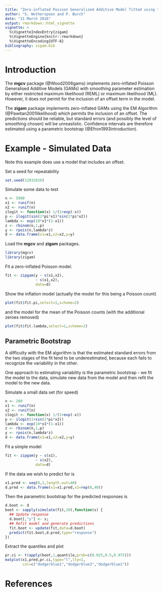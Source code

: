 ```yaml
---
title: "Zero-inflated Poisson Generalized Additive Model fitted using the EM Algorithm"
author: "S. Wotherspoon and P. Burch"
date: "21 March 2016"
output: rmarkdown::html_vignette
vignette: >
  %\VignetteIndexEntry{zigam}
  %\VignetteEngine{knitr::rmarkdown}
  %\VignetteEncoding{UTF-8}
bibliography: zigam.bib
---
```


# Introduction

The **mgcv** package (@Wood2006gams) implements zero-inflated Poisson Generalised Additive Models (GAMs) with smoothing parameter estimation by either restricted maximum likelihood (REML) or maximum likelihood (ML). However, it does not permit for the inclusion of an offset term in the model.

The **zigam** package implements zero-inflated GAMs using the EM Algorithm (@Pawitan2001likelihood) which permits the inclusion of an offset. The predictions should be reliable, but standard errors (and possibly the level of smoothing chosen) will be unreaslistic. Confidence intervals are therefore estimated using a parametric bootstrap (@Efron1993introduction).

# Example - Simulated Data

Note this example does use a model that includes an offset.

Set a seed for repeatability

```r
set.seed(12032016)
```

Simulate some data to test

```r
n <- 5000
x1 <- runif(n)
x2 <- runif(n)
ilogit <- function(x) 1/(1+exp(-x))
p <- ilogit(sin(2*pi*x1)*sin(2*pi*x2))
lambda <- exp(10*x1*(1-x1))
z <- rbinom(n,1,p)
y <- rpois(n,lambda*z)
d <- data.frame(x1=x1,x2=x2,y=y)
```

Load the **mgcv** and **zigam** packages.

```r
library(mgcv)
library(zigam)
```

Fit a zero-inflated Poisson model.

```r
fit <- zipgam(y ~ s(x1,x2),
              ~ s(x1,x2),
              data=d)
```

Show the inflation model (actually the model for this being a Poisson count)

```r
plot(fit$fit.pi,select=1,scheme=2)
```

and the model for the mean of the Poisson counts (with the additional zeroes removed)

```r
plot(fit$fit.lambda,select=1,scheme=2)
```

## Parametric Bootstrap

A difficulty with the EM algorithm is that the estimated standard
errors from the two stages of the fit tend to be underestimated,
because each fails to recognize the variability in the other.

One approach to estimating variability is the parametric bootstrap -
we fit the model to the data, simulate new data from the model and
then refit the model to the new data.

Simulate a small data set (for speed)

```r
n <- 200
x1 <- runif(n)
x2 <- runif(n)
ilogit <- function(x) 1/(1+exp(-x))
p <- ilogit(1+sin(2*pi*x2))
lambda <- exp(10*x1*(1-x1))
z <- rbinom(n,1,p)
y <- rpois(n,lambda*z)
d <- data.frame(x1=x1,x2=x2,y=y)
```

Fit a simple model

```r
fit <- zipgam(y ~ s(x1),
              ~ s(x2),
              data=d)
```

If the data we wish to predict for is

```r
x1.pred <- seq(0,1,length.out=40)
d.pred <- data.frame(x1=x1.pred,x2=rep(0,40))
```

Then the parametric bootstrap for the predicted responses is

```r
d.boot <- d
boot <- sapply(simulate(fit,20),function(s) {
  ## Update response
  d.boot[,"y"] <- s;
  ## Refit model and generate predictions
  fit.boot <- update(fit,data=d.boot)
  predict(fit.boot,d.pred,type="response")
})
```

Extract the quantiles and plot

```r
pr.ci <- t(apply(boot,1,quantile,prob=c(0.025,0.5,0.975)))
matplot(x1.pred,pr.ci,type="l",lty=1,
        col=c("dodgerblue1","dodgerblue3","dodgerblue1"))
```

# References

